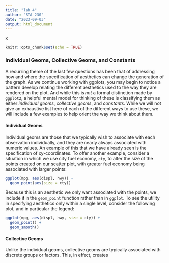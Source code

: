 ```yaml
---
title: "lab 4"
author: "STA 230"
date: "2023-09-03"
output: html_document
---
```

x
```r
knitr::opts_chunk$set(echo = TRUE)
```


### Individual Geoms, Collective Geoms, and Constants

A recurring theme of the last few questions has been that of addressing how and where the specification of aesthetics can change the generation of the graph. As we continue working with ggplots, you may begin to notice a pattern develop relating the different aesthetics used to the way they are rendered on the plot. And while this is *not* a formal distinction made by `ggplot2`, a helpful mental model for thinking of these is classifying them as either *individual geoms*, *collective geoms*, and *constants*. While we will not give an exhaustive list here of each of the different ways to use these, we will include a few examples to help orient the way we think about them.

#### Individual Geoms

Individual geoms are those that we typically wish to associate with each observation individually, and they are nearly always associated with numeric values. An example of this that we have already seen is the specification of xy-coordinates. To offer another example, consider a situation in which we use city fuel economy, `cty`, to alter the size of the points created on our scatter plot, with greater fuel economy being associated with larger points:

```r
ggplot(mpg, aes(displ, hwy)) +
  geom_point(aes(size = cty)) 
```

Because this is an aesthetic we only want associated with the points, we include it in the `geom_point` function rather than in `ggplot`. To see the utility in specifying aesthetics only within a single level, consider the following plot, and in particular the legend:

```r
ggplot(mpg, aes(displ, hwy, size = cty)) +
  geom_point() +
  geom_smooth()
```

#### Collective Geoms

Unlike the individual geoms, collective geoms are typically associated with discrete groups or factors. This, in effect, creates

